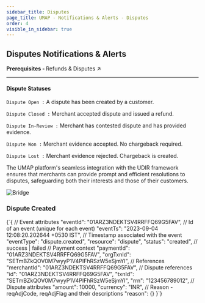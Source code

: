 ```yaml
---
sidebar_title: Disputes
page_title: UMAP - Notifications & Alerts - Disputes
order: 4
visible_in_sidebar: true
---
```


## Disputes Notifications & Alerts

<Card padding="nano" shape="rounded" marginBottom="micro">
    <Text size="medium" marginBottom="none" paddingRight="medium">
        <strong>Prerequisites - </strong>
        <Link href="/payments/umap/refunds-disputes">
            Refunds & Disputes ↗
        </Link>
    </Text>
</Card>

<hr class="primary"/>

#### Dispute Statuses

`Dispute Open :` A dispute has been created by a customer. 

`Dispute Closed :` Merchant accepted dispute and issued a refund. 

`Dispute In-Review :` Merchant has contested dispute and has provided evidence. 

`Dispute Won :` Merchant evidence accepted. No chargeback required. 

`Dispute Lost :` Merchant evidence rejected. Chargeback is created. 


The UMAP platform's seamless integration with the UDIR framework ensures that merchants can provide prompt and efficient resolutions to disputes, safeguarding both their interests and those of their customers.

<img
  src="https://storage.googleapis.com/strapi-assets/latest/dispute-statuses/dispute-statuses.png"
  alt="Bridge"
/>

### Dispute Created

<CodeBlockWithCopy language="json">
{`{
   // Event attributes
   "eventId": "01ARZ3NDEKTSV4RRFFQ69G5FAV", // Id of an event (unique for each event)
   "eventTs": "2023-09-04 12:08:20.202644 +0530 IST", // Timestamp associated with the event
   "eventType": "dispute.created",
   "resource": "dispute",
   "status": "created", // success | failed
   // Payment context
   "paymentId": "01ARZ3NDEKTSV4RRFFQ69G5FAV",
   "orgTxnId": "SETmBZkQOV0M7wyyP1V4PIFhRSzW5eSjmYI",
   // References
   "merchantId": "01ARZ3NDEKTSV4RRFFQ69G5FAV",
   // Dispute references
   "id": "01ARZ3NDEKTSV4RRFFQ69G5FAV",
   "txnId": "SETmBZkQOV0M7wyyP1V4PIFhRSzW5eSjmYI",
   "rrn": "123456789012",
   // Dispute attributes
   "amount": 10000,
   "currency": "INR",
   // Reason - reqAdjCode, reqAdjFlag and their descriptions
   "reason": {}
}`}
</CodeBlockWithCopy>